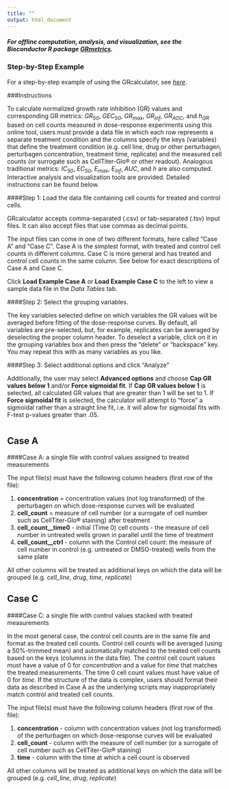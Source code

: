 ```yaml
---
title: ""
output: html_document
---
```

##### For offline computation, analysis, and visualization, see the Bioconductor R package [*GRmetrics*](https://bioconductor.org/packages/GRmetrics).


### Step-by-Step Example

For a step-by-step example of using the GRcalculator, see [*here*](example.html).

###Instructions

To calculate normalized growth rate inhibition (GR) values and corresponding GR metrics: *GR~50~*, *GEC~50~*, *GR~max~*, *GR~inf~*, *GR~AOC~*, and *h~GR~* based on cell counts measured in dose-response experiments using this online tool, users must provide a data file in which each row represents a separate treatment condition and the columns specify the keys (variables) that define the treatment condition (e.g. cell line, drug or other perturbagen, perturbagen concentration, treatment time, replicate) and the measured cell counts (or surrogate such as CellTiter-Glo® or other readout). Analogous traditional metrics: *IC~50~*, *EC~50~*, *E~max~*, *E~inf~*, *AUC*, and *h* are also computed. Interactive analysis and visualization tools are provided. Detailed instructions can be found below.

####Step 1: Load the data file containing cell counts for treated and control cells.

GRcalculator accepts comma-separated (.csv) or tab-separated (.tsv) input files. It can also accept files that use commas as decimal points.

The input files can come in one of two different formats, here called "Case A" and "Case C". Case A is the simplest format, with treated and control cell counts in different columns. Case C is more general and has treated and control cell counts in the same column. See below for exact descriptions of Case A and Case C.

Click **Load Example Case A** or **Load Example Case C** to the left to view a sample data file in the *Data Tables* tab.

####Step 2: Select the grouping variables.
 
The key variables selected define on which variables the GR values will be averaged before fitting of the dose-response curves. By default, all variables are pre-selected, but, for example, replicates can be averaged by deselecting the proper column header. To deselect a variable, click on it in the grouping variables box and then press the "delete" or "backspace" key. You may repeat this with as many variables as you like.

####Step 3: Select additional options and click "Analyze"

Additionally, the user may select **Advanced options** and choose **Cap GR values below 1** and/or **Force sigmoidal fit**. If **Cap GR values below 1** is selected, all calculated GR values that are greater than 1 will be set to 1. If **Force sigmoidal fit** is selected, the calculator will attempt to "force" a sigmoidal rather than a straight line fit, i.e. it will allow for sigmoidal fits with F-test p-values greater than .05.

# {.tabset .tabset-fade .tabset-pills}
## Case A
####Case A: a single file with control values assigned to treated measurements
 
The input file(s) must have the following column headers (first row of the file):

1. **concentration** = concentration values (not log transformed) of the perturbagen on which dose-response curves will be evaluated
2. **cell_count** = measure of cell number (or a surrogate of cell number such as CellTiter-Glo® staining) after treatment
3. **cell_count\_\_time0** - initial (Time 0) cell counts - the measure of cell number in untreated wells grown in parallel until the time of treatment
4. **cell_count\_\_ctrl** - column with the Control cell count: the measure of cell number in control (e.g. untreated or DMSO-treated) wells from the same plate

All other columns will be treated as additional keys on which the data will be 
grouped (e.g. *cell_line*, *drug*, *time*, *replicate*)

## Case C
####Case C: a single file with control values stacked with treated measurements

In the most general case, the control cell counts are in the same file and 
format as the treated cell counts. Control cell counts will be averaged (using 
a 50%-trimmed mean) and automatically matched to the treated cell counts based 
on the keys (columns in the data file). The control cell count values must 
have a value of 0 for *concentration* and a value for *time* that matches the 
treated measurements. The time 0 cell count values must have value of 0 for 
*time*. If the structure of the data is complex, users should 
format their data as described in Case A as the underlying scripts may 
inappropriately match control and treated cell counts.

The input file(s) must have the following column headers (first row of the file):

1. **concentration** - column with concentration values (not log transformed) of the perturbagen on which dose-response curves will be evaluated
2. **cell_count** - column with the measure of cell number (or a surrogate of cell number such as CellTiter-Glo® staining)
3. **time** - column with the time at which a cell count is observed

All other columns will be treated as additional keys on which the data will be 
grouped (e.g. *cell_line*, *drug*, *replicate*)


